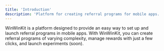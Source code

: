 ```yaml
---
title: 'Introduction'
description: 'Platform for creating referral programs for mobile apps.'
---
```


WinWinKit is a platform designed to provide an easy way to set up and launch referral programs in mobile apps.
With WinWinKit, you can create referral programs of varying complexity, manage rewards with just a few clicks, and launch experiments (soon).